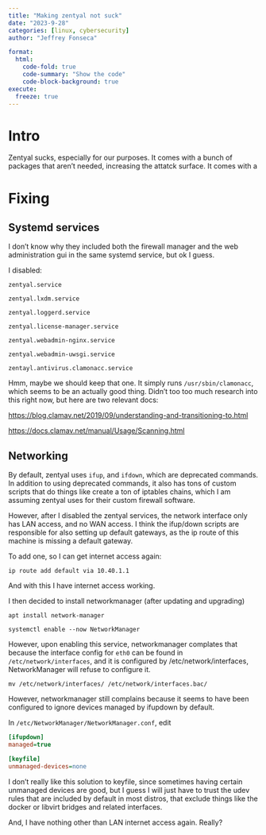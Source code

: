 ```yaml
---
title: "Making zentyal not suck"
date: "2023-9-28"
categories: [linux, cybersecurity]
author: "Jeffrey Fonseca"

format:
  html:
    code-fold: true
    code-summary: "Show the code"
    code-block-background: true
execute:
  freeze: true
---
```



# Intro

Zentyal sucks, especially for our purposes. It comes with a bunch of packages that aren't needed, increasing the attatck surface. It comes with a 

# Fixing

## Systemd services

I don't know why they included both the firewall manager and the web administration gui in the same systemd service, but ok I guess.

I disabled:

`zentyal.service`


`zentyal.lxdm.service`

`zentyal.loggerd.service`

`zentyal.license-manager.service`

`zentyal.webadmin-nginx.service`

`zentyal.webadmin-uwsgi.service`

`zentayl.antivirus.clamonacc.service`

Hmm, maybe we should keep that one. It simply runs `/usr/sbin/clamonacc`, which seems to be an actually good thing. Didn't too too much research into this right now, but here are two relevant docs:

<https://blog.clamav.net/2019/09/understanding-and-transitioning-to.html>

<https://docs.clamav.net/manual/Usage/Scanning.html> 


## Networking

By default, zentyal uses `ifup`, and `ifdown`, which are deprecated commands. In addition to using deprecated commands, it also has tons of custom scripts that do things like create a ton of iptables chains, which I am assuming zentyal uses for their custom firewall software. 


However, after I disabled the zentyal services, the network interface only has LAN access, and no WAN access. I think the ifup/down scripts are responsible for also setting up default gateways, as the ip route of this machine is missing a default gateway. 

To add one, so I can get internet access again:

`ip route add default via 10.40.1.1`

And with this I have internet access working. 

I then decided to install networkmanager (after updating and upgrading)

`apt install network-manager`

`systemctl enable --now NetworkManager`

However, upon enabling this service, networkmanager complates that because the interface config for `eth0` can be found in `/etc/network/interfaces`, and it is configured by /etc/network/interfaces, NetworkManager will refuse to configure it. 


`mv /etc/network/interfaces/ /etc/network/interfaces.bac/`

However, networkmanager still complains because it seems to have been configured to ignore devices managed by ifupdown by default.

In `/etc/NetworkManager/NetworkManager.conf`, edit 


```.ini
[ifupdown]
managed=true

[keyfile]
unmanaged-devices=none
```


I don't really like this solution to keyfile, since sometimes having certain unmanaged devices are good, but I guess I will just have to trust the udev rules that are included by default in most distros, that exclude things like the docker or libvirt bridges and related interfaces. 


And, I have nothing other than LAN internet access again. Really? 



